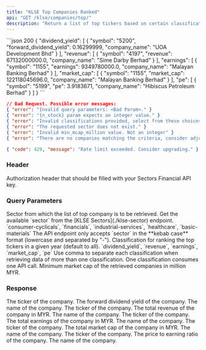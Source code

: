 ```yaml
---
title: "KLSE Top Companies Ranked"
api: "GET /klse/companies/top/"
description: "Return a list of top tickers based on certain classification (dividend yield, revenue, earnings, market cap, or PE ratio)"
---
```


<ResponseExample>
```json 200
{
  "dividend_yield": [
    {
      "symbol": "5200",
      "forward_dividend_yield": 0.16299999,
      "company_name": "UOA Development Bhd"
    }
  ],
  "revenue": [
    {
      "symbol": "4197",
      "revenue": 67132000000.0,
      "company_name": "Sime Darby Berhad"
    }
  ],
  "earnings": [
    {
      "symbol": "1155",
      "earnings": 9349780000.0,
      "company_name": "Malayan Banking Berhad"
    }
  ],
  "market_cap": [
    {
      "symbol": "1155",
      "market_cap": 122118045696.0,
      "company_name": "Malayan Banking Berhad"
    }
  ],
  "pe": [
    {
      "symbol": "5199",
      "pe": 3.9183671,
      "company_name": "Hibiscus Petroleum Berhad"
    }
  ]
}
```

```json 400
// Bad Request. Possible error messages:
{ "error": "Invalid query parameters: <Bad Param>." }
{ "error": "{n_stock} param expects an integer value." }
{ "error": "Invalid classifications provided, select from these choices: dividend_yield, revenue, earnings, market_cap, pe." }
{ "error": "The requested sector does not exist." }
{ "error": "Invalid min_mcap_million value. Not an integer" }
{ "error": "There are no companies matching the criteria, consider adjusting the `min_mcap_million` param value." }
```

```json 429
{ "code": 429, "message": "Rate limit exceeded. Consider upgrading." }
```

</ResponseExample>

### Header

<ParamField header="Authorization" type="string" required>
  Authorization header that should be filled with your Sectors Financial API
  key.
</ParamField>

### Query Parameters

<ParamField query="sector" type="string" default="all">
  Sector from which the list of top company is to be retrieved.
  <AccordionGroup>
    <Accordion title="Get the available sector">
      Get the available `sector` from the [KLSE Sectors](./klse-sector)
      endpoint.
    </Accordion>
    <Accordion title="Examples of the sector">
      `consumer-cyclicals`, `financials`, `industrial-services`, `healthcare`,
      `basic-materials`
    </Accordion>
    <Accordion title="Format">
      The API endpoint only accepts `sector` in the **kebab case** format
      (lowercase and separated by "-").
    </Accordion>
  </AccordionGroup>
</ParamField>

<ParamField query="classifications" type="string" default="all">
  Classification for ranking the top tickers in a given year (default to all).
  <AccordionGroup>
    <Accordion title="Available classifications">
      `dividend_yield`, `revenue`, `earnings`, `market_cap`, `pe`
    </Accordion>
    <Accordion title="Format">
      Use comma to separate each classification when retrieving data of more
      than one classification.
    </Accordion>
    <Accordion title="API call consumption">
      One classification consumes one API call.
    </Accordion>
  </AccordionGroup>
</ParamField>

<ParamField query="min_mcap_million" type="integer" default="1000">
  Minimum market cap of the retrieved companies in million MYR.
</ParamField>

### Response

<ResponseField name="dividend_yield" type="DividendYieldData[]">
  <Expandable title="properties">
    <ResponseField name="DividendYieldData.symbol" type="string">
      The ticker of the company.
    </ResponseField>
    <ResponseField name="DividendYieldData.forward_dividend_yield" type="float">
      The forward dividend yield of the company.
    </ResponseField>
    <ResponseField name="DividendYieldData.company_name" type="string">
      The name of the company.
    </ResponseField>
  </Expandable>
</ResponseField>

<ResponseField name="revenue" type="RevenueData[]">
  <Expandable title="properties">
    <ResponseField name="RevenueData.symbol" type="string">
      The ticker of the company.
    </ResponseField>
    <ResponseField name="RevenueData.revenue" type="float">
      The total revenue of the company in MYR.
    </ResponseField>
    <ResponseField name="RevenueData.company_name" type="string">
      The name of the company.
    </ResponseField>
  </Expandable>
</ResponseField>

<ResponseField name="earnings" type="EarningsData[]">
  <Expandable title="properties">
    <ResponseField name="EarningsData.symbol" type="string">
      The ticker of the company.
    </ResponseField>
    <ResponseField name="EarningsData.earnings" type="float">
      The total earnings of the company in MYR.
    </ResponseField>
    <ResponseField name="EarningsData.company_name" type="string">
      The name of the company.
    </ResponseField>
  </Expandable>
</ResponseField>

<ResponseField name="market_cap" type="MarketCapData[]">
  <Expandable title="properties">
    <ResponseField name="MarketCapData.symbol" type="string">
      The ticker of the company.
    </ResponseField>
    <ResponseField name="MarketCapData.market_cap" type="int">
      The total market cap of the company in MYR.
    </ResponseField>
    <ResponseField name="MarketCapData.company_name" type="string">
      The name of the company.
    </ResponseField>
  </Expandable>
</ResponseField>

<ResponseField name="pe" type="PEData[]">
  <Expandable title="properties">
    <ResponseField name="PEData.symbol" type="string">
      The ticker of the company.
    </ResponseField>
    <ResponseField name="PEData.pe" type="float">
      The price to earning ratio of the company.
    </ResponseField>
    <ResponseField name="PEData.company_name" type="string">
      The name of the company.
    </ResponseField>
  </Expandable>
</ResponseField>
